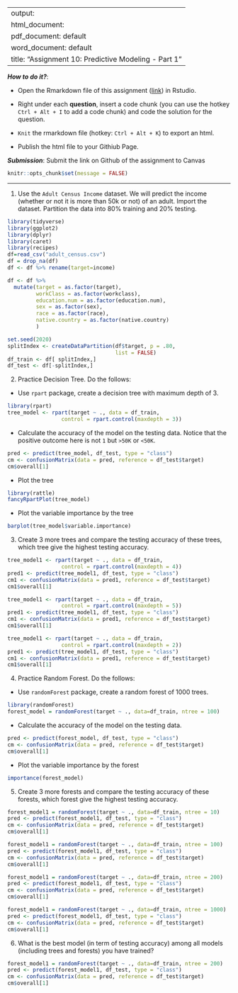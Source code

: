 
---
output: 
  html_document:
  pdf_document: default
  word_document: default
title: "Assignment 10: Predictive Modeling - Part 1"
---

***How to do it?***: 

- Open the Rmarkdown file of this assignment ([link](assignment10.Rmd)) in Rstudio. 

- Right under each **question**, insert  a code chunk (you can use the hotkey `Ctrl + Alt + I` to add a code chunk) and code the solution for the question. 

- `Knit` the rmarkdown file (hotkey: `Ctrl + Alt + K`) to export an html.  

-  Publish the html file to your Githiub Page. 

***Submission***: Submit the link on Github of the assignment to Canvas

```r
knitr::opts_chunk$set(message = FALSE)
```


-------

1. Use the `Adult Census Income` dataset.  We will predict the income (whether or not it is more than 50k or not) of an adult. Import the dataset.  Partition the data into 80% training and 20% testing.  
```r
library(tidyverse)
library(ggplot2)
library(dplyr)
library(caret)
library(recipes)
df=read_csv("adult_census.csv")
df = drop_na(df)
df <- df %>% rename(target=income)
```
```r
df <- df %>% 
  mutate(target = as.factor(target),
         workClass = as.factor(workclass),
         education.num = as.factor(education.num),
         sex = as.factor(sex),
         race = as.factor(race),
         native.country = as.factor(native.country)
         )

set.seed(2020)
splitIndex <- createDataPartition(df$target, p = .80, 
                                  list = FALSE)
df_train <- df[ splitIndex,]
df_test <- df[-splitIndex,]
```



2. Practice Decision Tree.  Do the follows:

  - Use `rpart` package, create a decision tree with maximum depth of 3. 
```r
library(rpart)
tree_model <- rpart(target ~ ., data = df_train,
                 control = rpart.control(maxdepth = 3))
```
  
  - Calculate the accuracy of the model on the testing data. Notice that the positive outcome here is not `1` but `>50K` or `<50K`. 
```r
pred <- predict(tree_model, df_test, type = "class")
cm <- confusionMatrix(data = pred, reference = df_test$target)
cm$overall[1]
```

  - Plot the tree
```r
library(rattle)
fancyRpartPlot(tree_model)
```
  
  
  - Plot the variable importance by the tree
```r
barplot(tree_model$variable.importance)
```
  
3. Create 3 more trees and compare the testing accuracy of these trees, which tree give the highest testing accuracy.
```r
tree_model1 <- rpart(target ~ ., data = df_train,
                 control = rpart.control(maxdepth = 4))
pred1 <- predict(tree_model1, df_test, type = "class")
cm1 <- confusionMatrix(data = pred1, reference = df_test$target)
cm1$overall[1]
```
```r
tree_model1 <- rpart(target ~ ., data = df_train,
                 control = rpart.control(maxdepth = 5))
pred1 <- predict(tree_model1, df_test, type = "class")
cm1 <- confusionMatrix(data = pred1, reference = df_test$target)
cm1$overall[1]

```
```r
tree_model1 <- rpart(target ~ ., data = df_train,
                 control = rpart.control(maxdepth = 2))
pred1 <- predict(tree_model1, df_test, type = "class")
cm1 <- confusionMatrix(data = pred1, reference = df_test$target)
cm1$overall[1]

```


4. Practice Random Forest.  Do the follows: 

  - Use `randomForest` package, create a random forest of 1000 trees. 
```r
library(randomForest)
forest_model = randomForest(target ~ ., data=df_train, ntree = 100)
```

  - Calculate the accuracy of the model on the testing data. 
```r
pred <- predict(forest_model, df_test, type = "class")
cm <- confusionMatrix(data = pred, reference = df_test$target)
cm$overall[1]
```

  - Plot the variable importance by the forest
```r
importance(forest_model)
```

5. Create 3 more forests and compare the testing accuracy of these forests, which forest give the highest testing accuracy.
```r
forest_model1 = randomForest(target ~ ., data=df_train, ntree = 10)
pred <- predict(forest_model1, df_test, type = "class")
cm <- confusionMatrix(data = pred, reference = df_test$target)
cm$overall[1]
```
```r
forest_model1 = randomForest(target ~ ., data=df_train, ntree = 100)
pred <- predict(forest_model1, df_test, type = "class")
cm <- confusionMatrix(data = pred, reference = df_test$target)
cm$overall[1]

```
```r
forest_model1 = randomForest(target ~ ., data=df_train, ntree = 200)
pred <- predict(forest_model1, df_test, type = "class")
cm <- confusionMatrix(data = pred, reference = df_test$target)
cm$overall[1]

```
```r
forest_model1 = randomForest(target ~ ., data=df_train, ntree = 1000)
pred <- predict(forest_model1, df_test, type = "class")
cm <- confusionMatrix(data = pred, reference = df_test$target)
cm$overall[1]
```



6. What is the best model (in term of testing accuracy) among all models (including trees and forests) you have trained?
```r
forest_model1 = randomForest(target ~ ., data=df_train, ntree = 200)
pred <- predict(forest_model1, df_test, type = "class")
cm <- confusionMatrix(data = pred, reference = df_test$target)
cm$overall[1]
```

